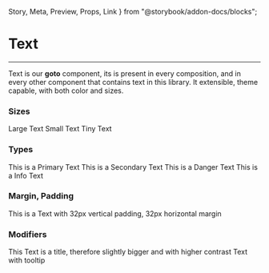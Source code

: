 
  Story,
  Meta,
  Preview,
  Props,
  Link
} from "@storybook/addon-docs/blocks";

<Meta title="Misc/Text" component={Text} />

# Text

<hr />

Text is our **goto** component, its is present in every composition, and in every other component
that contains text in this library. It extensible, theme capable, with both color and sizes.


### Sizes
<Preview withSource="open">
  <Story name="Sizes">
    <Box>
      <Text size="large">Large Text</Text>
      <Text size="small">Small Text</Text>
      <Text size="tiny">Tiny Text</Text>
    </Box>
  </Story>
</Preview>

### Types
<Preview withSource="open">
  <Story name="Types">
    <Box>
      <Text type="primary" size="large">This is a Primary Text</Text>
      <Text type="secondary" size="large">This is a Secondary Text</Text>
      <Text type="danger" size="large">This is a Danger Text</Text>
      <Text type="info" size="large">This is a Info Text</Text>
    </Box>
  </Story>
</Preview>

### Margin, Padding
<Preview withSource="open">
  <Story name="Margin, Padding">
    <Box>
      <Text
      py="32px"
      mx="32px"
      type="primary"
      size="large">
      This is a Text with 32px vertical padding, 32px horizontal margin
      </Text>
    </Box>
  </Story>
</Preview>

### Modifiers
<Preview withSource="open">
  <Story name="Modifiers">
    <Box>
      <Text isTitle>This Text is a title, therefore slightly bigger and with higher contrast</Text>
      <Text tooltip="Some additional info that's needed!">Text with tooltip</Text>
    </Box>
  </Story>
</Preview>



<Props of={Text} />
